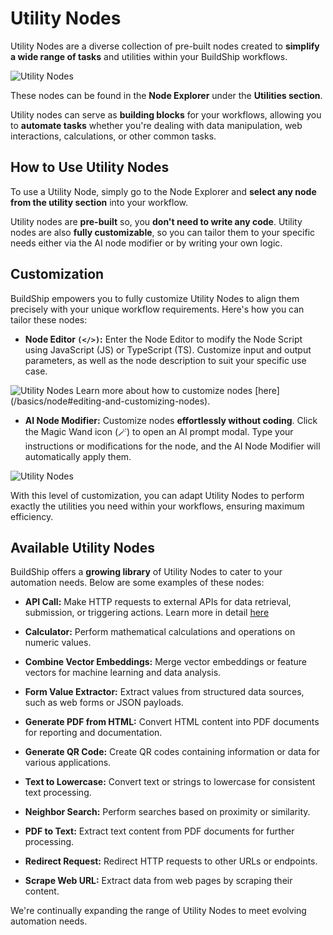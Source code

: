 # Utility Nodes


Utility Nodes are a diverse collection of pre-built nodes created to **simplify a wide range of tasks** and utilities
within your BuildShip workflows.

<Image src={utility1} alt='Utility Nodes' width={1200} />

These nodes can be found in the **Node Explorer** under the **Utilities section**.

Utility nodes can serve as **building blocks** for your workflows, allowing you to **automate tasks** whether you're
dealing with data manipulation, web interactions, calculations, or other common tasks.

## How to Use Utility Nodes

To use a Utility Node, simply go to the Node Explorer and **select any node from the utility section** into your
workflow.

Utility nodes are **pre-built** so, you **don't need to write any code**. Utility nodes are also **fully customizable**,
so you can tailor them to your specific needs either via the AI node modifier or by writing your own logic.

## Customization

BuildShip empowers you to fully customize Utility Nodes to align them precisely with your unique workflow requirements.
Here's how you can tailor these nodes:

- **Node Editor `(</>)`:** Enter the Node Editor to modify the Node Script using JavaScript (JS) or TypeScript (TS).
  Customize input and output parameters, as well as the node description to suit your specific use case.

<Image src={utility2} alt='Utility Nodes' width={1200} />

<Callout emoji='💡'>
  Learn more about how to customize nodes [here](/basics/node#editing-and-customizing-nodes).
</Callout>

- **AI Node Modifier:** Customize nodes **effortlessly without coding**. Click the Magic Wand icon (🪄) to open an AI
  prompt modal. Type your instructions or modifications for the node, and the AI Node Modifier will automatically apply
  them.

<Image src={utility3} alt='Utility Nodes' width={1200} />

With this level of customization, you can adapt Utility Nodes to perform exactly the utilities you need within your
workflows, ensuring maximum efficiency.

## Available Utility Nodes

BuildShip offers a **growing library** of Utility Nodes to cater to your automation needs. Below are some examples of
these nodes:

- **API Call:** Make HTTP requests to external APIs for data retrieval, submission, or triggering actions. Learn more in
  detail [here](/core-nodes/api-call-node)

- **Calculator:** Perform mathematical calculations and operations on numeric values.

- **Combine Vector Embeddings:** Merge vector embeddings or feature vectors for machine learning and data analysis.

- **Form Value Extractor:** Extract values from structured data sources, such as web forms or JSON payloads.

- **Generate PDF from HTML:** Convert HTML content into PDF documents for reporting and documentation.

- **Generate QR Code:** Create QR codes containing information or data for various applications.

- **Text to Lowercase:** Convert text or strings to lowercase for consistent text processing.

- **Neighbor Search:** Perform searches based on proximity or similarity.

- **PDF to Text:** Extract text content from PDF documents for further processing.

- **Redirect Request:** Redirect HTTP requests to other URLs or endpoints.

- **Scrape Web URL:** Extract data from web pages by scraping their content.

We're continually expanding the range of Utility Nodes to meet evolving automation needs.
